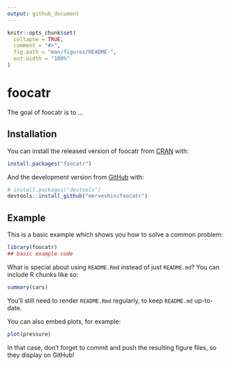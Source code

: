 ```yaml
---
output: github_document
---
```


<!-- README.md is generated from README.Rmd. Please edit that file -->

```r
knitr::opts_chunk$set(
  collapse = TRUE,
  comment = "#>",
  fig.path = "man/figures/README-",
  out.width = "100%"
)
```

# foocatr

<!-- badges: start -->
<!-- badges: end -->

The goal of foocatr is to ...

## Installation

You can install the released version of foocatr from [CRAN](https://CRAN.R-project.org) with:

``` r
install.packages("foocatr")
```

And the development version from [GitHub](https://github.com/) with:

``` r
# install.packages("devtools")
devtools::install_github("merveshin/foocatr")
```
## Example

This is a basic example which shows you how to solve a common problem:

```r
library(foocatr)
## basic example code
```

What is special about using `README.Rmd` instead of just `README.md`? You can include R chunks like so:

```r
summary(cars)
```

You'll still need to render `README.Rmd` regularly, to keep `README.md` up-to-date.

You can also embed plots, for example:

```r
plot(pressure)
```

In that case, don't forget to commit and push the resulting figure files, so they display on GitHub!
